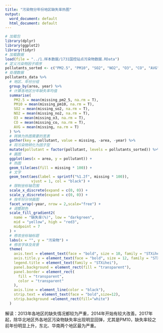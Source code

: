 ```yaml
---
title: "污染物分年份地区缺失率热图"
output:
  word_document: default
  html_document: default
---
```


```r
# 加载包
library(dplyr)
library(ggplot2)
library(tidyr)
# 加载数据
load(file = "../1.样本数据/1731国控站点污染物数据.RData")
# 定义污染物因子顺序
pollutants_sorted <- c("PM2.5", "PM10", "SO2", "NO2", "O3", "CO", "AVG")
# 处理数据
pollutants_data %>%
  # 地区、年份分组
  group_by(area, year) %>%
  # 计算各地区分年缺失率均值
  summarise(
    PM2.5 = mean(missing_pm2_5, na.rm = T),
    PM10 = mean(missing_pm10, na.rm = T),
    SO2 = mean(missing_so2, na.rm = T),
    NO2 = mean(missing_no2, na.rm = T),
    O3 = mean(missing_o3, na.rm = T),
    CO = mean(missing_co, na.rm = T),
    AVG = mean(missing, na.rm = T)
  ) %>%
  # 转换为热图需要的宽表
  gather(key = pollutant, value = missing, -area, -year) %>%
  # 将污染物转化为因子型
  mutate(pollutant = factor(pollutant, levels = pollutants_sorted)) %>%
  # 画图
  ggplot(aes(x = area, y = pollutant)) +
  # 热图
  geom_tile(aes(fill = missing * 100)) +
  # 文字
  geom_text(aes(label = sprintf("%1.2f", missing * 100)),
            vjust = 1, col = "black") +
  # 限制坐标轴范围
  scale_x_discrete(expand = c(0, 0)) +
  scale_y_discrete(expand = c(0, 0)) +
  # 按年份分块画图
  facet_wrap(~year, nrow = 2,scale="free") +
  # 调整颜色
  scale_fill_gradient2(
    name = "缺失率(%)", low = "darkgreen",
    mid = "yellow", high = "red3",
    midpoint = 7
  ) +
  # 修改坐标轴标题
  labs(x = "", y = "污染物") +
  # 修改字体及背景
  theme(
    axis.text = element_text(face = "bold", size = 10, family = "STXihei"),
    axis.title.y = element_text(face = "bold", size = 12, family = "STXihei"),
    legend.title = element_text(family = "STXihei"),
    panel.background = element_rect(fill = "transparent"),
    panel.border = element_rect(
      fill = "transparent",
      color = "transparent"
    ),
    axis.line = element_line(color = "black"),
    strip.text = element_text(face = "bold",size=12),
    strip.background =element_rect(fill="white")
  )
```

解读：2013年各地区的缺失情况都较为严重，2014年开始有较大改善。2017年起，除华北地区外各地区污染物缺失率出现明显回弹，尤其是PM10，缺失率较之前年份明显上升，东北、华南两个地区最为严重。


